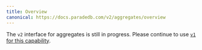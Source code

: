 ```yaml
---
title: Overview
canonical: https://docs.paradedb.com/v2/aggregates/overview
---
```


The `v2` interface for aggregates is still in progress. Please continue to use [`v1` for this capability](/documentation/aggregates/overview).
